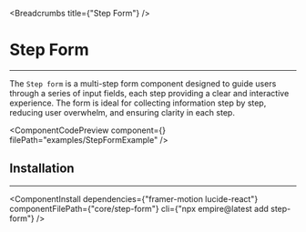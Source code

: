 
<Breadcrumbs title={"Step Form"} />

# Step Form

---

The `Step form` is a multi-step form component designed to guide users through a series of input fields, each step providing a clear and interactive experience. The form is ideal for collecting information step by step, reducing user overwhelm, and ensuring clarity in each step.

<ComponentCodePreview
  component={<StepFormExample />}
  filePath="examples/StepFormExample"
/>

## Installation

---

<ComponentInstall
  dependencies={"framer-motion lucide-react"}
  componentFilePath={"core/step-form"}
  cli={"npx empire@latest add step-form"}
/>
